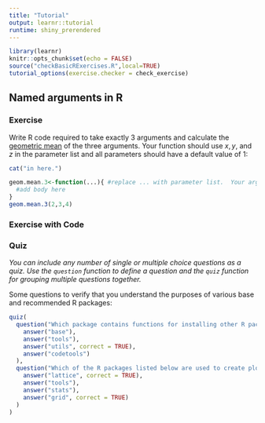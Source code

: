 ```yaml
---
title: "Tutorial"
output: learnr::tutorial
runtime: shiny_prerendered
---
```


```r
library(learnr)
knitr::opts_chunk$set(echo = FALSE)
source("checkBasicRExercises.R",local=TRUE)
tutorial_options(exercise.checker = check_exercise)
```


## Named arguments in R

### Exercise 

Write R code required to take exactly 3 arguments and calculate the [geometric mean](https://en.wikipedia.org/wiki/Geometric_mean) of the three arguments.  Your function should use $x,y,$ and $z$ in the parameter list and all parameters should have a default value of 1:

```r
cat("in here.")
```

```r
geom.mean.3<-function(...){ #replace ... with parameter list.  Your arguments should be x,y, and z
  #add body here
}
geom.mean.3(2,3,4)
```

### Exercise with Code



### Quiz

*You can include any number of single or multiple choice questions as a quiz. Use the `question` function to define a question and the `quiz` function for grouping multiple questions together.*

Some questions to verify that you understand the purposes of various base and recommended R packages:

```r
quiz(
  question("Which package contains functions for installing other R packages?",
    answer("base"),
    answer("tools"),
    answer("utils", correct = TRUE),
    answer("codetools")
  ),
  question("Which of the R packages listed below are used to create plots?",
    answer("lattice", correct = TRUE),
    answer("tools"),
    answer("stats"),
    answer("grid", correct = TRUE)
  )
)
```

